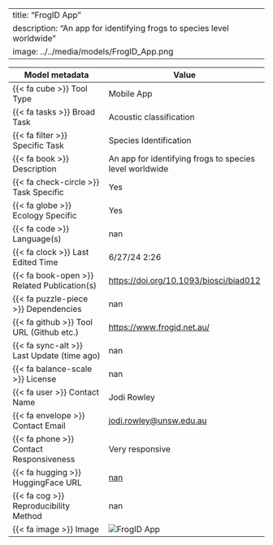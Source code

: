 
---
title: "FrogID App"
description: "An app for identifying frogs to species level worldwide"
image: ../../media/models/FrogID_App.png
---

| Model metadata             | Value                               |
|----------------------------|------------------------------------|
| {{< fa cube >}} Tool Type | [Mobile App]{.tool_type .tool_type_pkglib} |
| {{< fa tasks >}} Broad Task | Acoustic classification |
| {{< fa filter >}} Specific Task | Species Identification |
| {{< fa book >}} Description | An app for identifying frogs to species level worldwide |
| {{< fa check-circle >}} Task Specific | Yes |
| {{< fa globe >}} Ecology Specific | Yes |
| {{< fa code >}} Language(s) | nan |
| {{< fa clock >}} Last Edited Time | 6/27/24 2:26 |
| {{< fa book-open >}} Related Publication(s) | [https://doi.org/10.1093/biosci/biad012](https://doi.org/10.1093/biosci/biad012) |
| {{< fa puzzle-piece >}} Dependencies | nan |
| {{< fa github >}} Tool URL (Github etc.) | [https://www.frogid.net.au/](https://www.frogid.net.au/) |
| {{< fa sync-alt >}} Last Update (time ago) | nan |
| {{< fa balance-scale >}} License | nan |
| {{< fa user >}} Contact Name | Jodi Rowley |
| {{< fa envelope >}} Contact Email | [jodi.rowley@unsw.edu.au](jodi.rowley@unsw.edu.au) |
| {{< fa phone >}} Contact Responsiveness | Very responsive |
| {{< fa hugging >}} HuggingFace URL | [nan](nan) |
| {{< fa cog >}} Reproducibility Method | nan |
| {{< fa image >}} Image | ![FrogID App](../../media/models/FrogID_App.png) |
